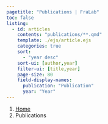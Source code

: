 ```yaml
---
pagetitle: "Publications | FraLab"
toc: false
listing:
  - id: articles
    contents: "publications/**.qmd"
    template: ./ejs/article.ejs
    categories: true
    sort:
      - "year desc"
    sort-ui: [author,year]
    filter-ui: [title,year]
    page-size: 80
    field-display-names: 
      publication: "Publication"
      year: "Year"
---
```


```{=html}
<nav aria-label="breadcrumb">
  <ol class="breadcrumb">
    <li class="breadcrumb-item"><a href="index.html">Home</a></li>
    <li class="breadcrumb-item active" aria-current="page">Publications</li>
  </ol>
</nav>
```

:::{#articles}
:::
